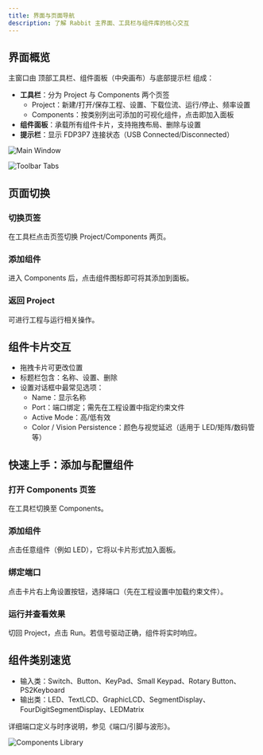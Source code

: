 ```yaml
---
title: 界面与页面导航
description: 了解 Rabbit 主界面、工具栏与组件库的核心交互
---
```


## 界面概览

主窗口由 顶部工具栏、组件面板（中央画布）与底部提示栏 组成：

- **工具栏**：分为 Project 与 Components 两个页签
  - Project：新建/打开/保存工程、设置、下载位流、运行/停止、频率设置
  - Components：按类别列出可添加的可视化组件，点击即加入面板
- **组件面板**：承载所有组件卡片，支持拖拽布局、删除与设置
- **提示栏**：显示 FDP3P7 连接状态（USB Connected/Disconnected）

![Main Window](/rabbit/images/MainWindow.png)

![Toolbar Tabs](/rabbit/images/ComponentsLibrary-old.png)

## 页面切换

<div className="fd-steps [&_h3]:fd-step">

### 切换页签

在工具栏点击页签切换 Project/Components 两页。

### 添加组件

进入 Components 后，点击组件图标即可将其添加到面板。

### 返回 Project

可进行工程与运行相关操作。

</div>

## 组件卡片交互

- 拖拽卡片可更改位置
- 标题栏包含：名称、设置、删除
- 设置对话框中最常见选项：
  - Name：显示名称
  - Port：端口绑定；需先在工程设置中指定约束文件
  - Active Mode：高/低有效
  - Color / Vision Persistence：颜色与视觉延迟（适用于 LED/矩阵/数码管等）

## 快速上手：添加与配置组件

<div className="fd-steps [&_h3]:fd-step">

### 打开 Components 页签

在工具栏切换至 Components。

### 添加组件

点击任意组件（例如 LED），它将以卡片形式加入面板。

### 绑定端口

点击卡片右上角设置按钮，选择端口（先在工程设置中加载约束文件）。

### 运行并查看效果

切回 Project，点击 Run。若信号驱动正确，组件将实时响应。

</div>

## 组件类别速览

- 输入类：Switch、Button、KeyPad、Small Keypad、Rotary Button、PS2Keyboard
- 输出类：LED、TextLCD、GraphicLCD、SegmentDisplay、FourDigitSegmentDisplay、LEDMatrix

详细端口定义与时序说明，参见《端口/引脚与波形》。

![Components Library](/rabbit/images/ComponentsLibrary.png)
